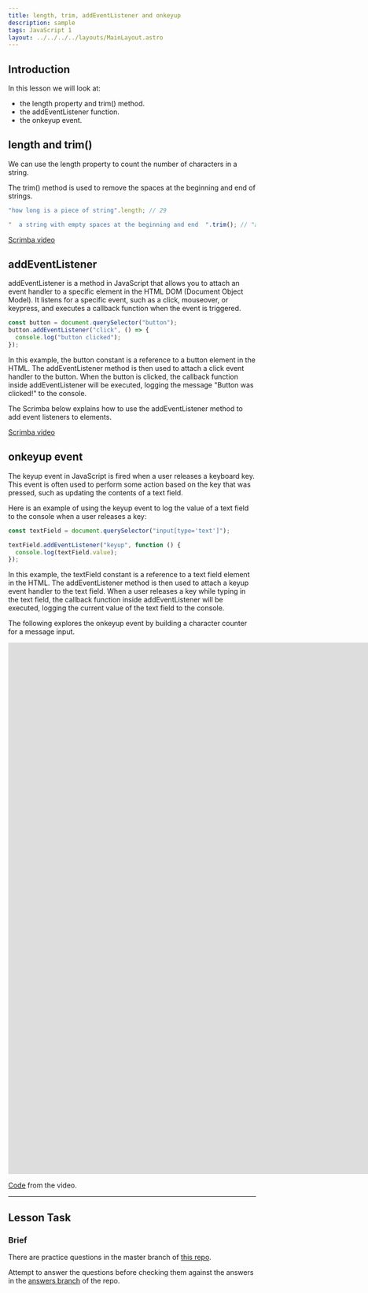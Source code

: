 ```yaml
---
title: length, trim, addEventListener and onkeyup
description: sample
tags: JavaScript 1
layout: ../../../../layouts/MainLayout.astro
---
```


## Introduction

In this lesson we will look at:

- the length property and trim() method.
- the addEventListener function.
- the onkeyup event.

## length and trim()

We can use the length property to count the number of characters in a string.

The trim() method is used to remove the spaces at the beginning and end of strings.

```js
"how long is a piece of string".length; // 29

"  a string with empty spaces at the beginning and end  ".trim(); // "a string with empty spaces at the beginning and end
```

[Scrimba video](https://scrimba.com/c/cQRRVdTq)

## addEventListener

addEventListener is a method in JavaScript that allows you to attach an event handler to a specific element in the HTML DOM (Document Object Model). It listens for a specific event, such as a click, mouseover, or keypress, and executes a callback function when the event is triggered.

```js
const button = document.querySelector("button");
button.addEventListener("click", () => {
  console.log("button clicked");
});
```

In this example, the button constant is a reference to a button element in the HTML. The addEventListener method is then used to attach a click event handler to the button. When the button is clicked, the callback function inside addEventListener will be executed, logging the message "Button was clicked!" to the console.

The Scrimba below explains how to use the addEventListener method to add event listeners to elements.

[Scrimba video](https://scrimba.com/c/ckwGdkCv)

## onkeyup event

The keyup event in JavaScript is fired when a user releases a keyboard key. This event is often used to perform some action based on the key that was pressed, such as updating the contents of a text field.

Here is an example of using the keyup event to log the value of a text field to the console when a user releases a key:

```js
const textField = document.querySelector("input[type='text']");

textField.addEventListener("keyup", function () {
  console.log(textField.value);
});
```

In this example, the textField constant is a reference to a text field element in the HTML. The addEventListener method is then used to attach a keyup event handler to the text field. When a user releases a key while typing in the text field, the callback function inside addEventListener will be executed, logging the current value of the text field to the console.

The following explores the onkeyup event by building a character counter for a message input.

<iframe
  src="https://player.vimeo.com/video/448275148?h=729cff210a&amp;badge=0&amp;autopause=0&amp;player_id=0&amp;app_id=58479"
  width="2560"
  height="1080"
  frameborder="0"
  allow="autoplay; fullscreen; picture-in-picture"
  allowfullscreen
  title="DOM events - onkeyup"
></iframe>

[Code](https://github.com/NoroffFEU/dom-events-onkeyup) from the video.

---

## Lesson Task

### Brief

There are practice questions in the master branch of [this repo](https://github.com/NoroffFEU/lesson-task-js1-module2-lesson3).

Attempt to answer the questions before checking them against the answers in the [answers branch](https://github.com/NoroffFEU/lesson-task-js1-module2-lesson3/tree/answers) of the repo.
